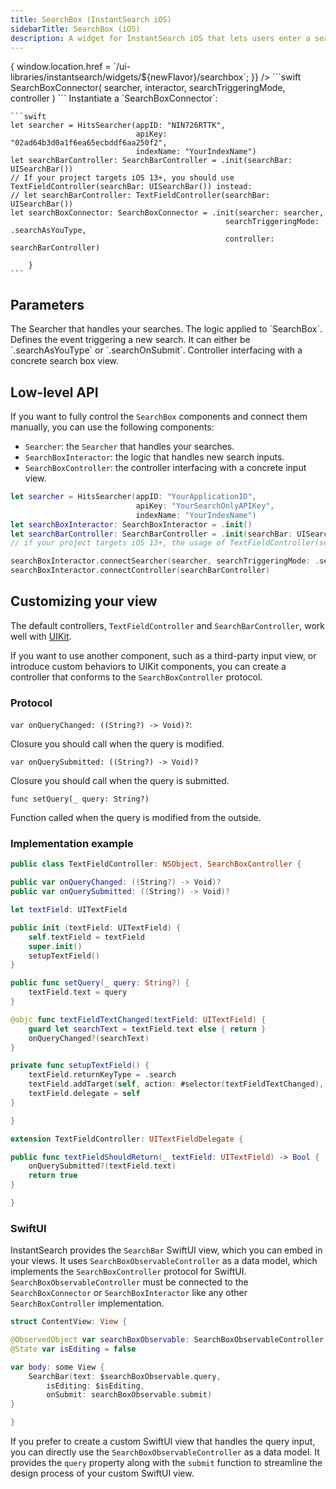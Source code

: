 ```yaml
---
title: SearchBox (InstantSearch iOS)
sidebarTitle: SearchBox (iOS)
description: A widget for InstantSearch iOS that lets users enter a search query.
---
```



<Frame>
  <FlavorSelect flavors={'js,react,vue,android,ios'} selected={'ios'} onSelect={(newFlavor) => {
    window.location.href = `/ui-libraries/instantsearch/widgets/${newFlavor}/searchbox`;
  }} />
</Frame>

<Tabs>
  <Tab title="Usage">
    ```swift
    SearchBoxConnector(
        searcher,
        interactor,
        searchTriggeringMode,
        controller
    )
    ```
  </Tab>
  <Tab title="Example">
    Instantiate a `SearchBoxConnector`:

    ```swift
    let searcher = HitsSearcher(appID: "NIN726RTTK",
                                apiKey: "02ad64b3d0a1f6ea65ecbddf6aa250f2",
                                indexName: "YourIndexName")
    let searchBarController: SearchBarController = .init(searchBar: UISearchBar())
    // If your project targets iOS 13+, you should use TextFieldController(searchBar: UISearchBar()) instead:
    // let searchBarController: TextFieldController(searchBar: UISearchBar())
    let searchBoxConnector: SearchBoxConnector = .init(searcher: searcher,
                                                    searchTriggeringMode: .searchAsYouType,
                                                    controller: searchBarController)

        }
    ```
  </Tab>
  <Tab title="Demo">
    <CardGroup cols={4}>
        <Card title="GitHub" icon="github" href="https://github.com/algolia/instantsearch-ios/tree/master/Examples/Showcase" horizontal="true" />
    </CardGroup>
  </Tab>
</Tabs>

## Parameters

<ParamField path="searcher" type="Searcher" required>
  The Searcher that handles your searches.
</ParamField>

<ParamField path="interactor" type="SearchBoxInteractor" default=".init()">
  The logic applied to `SearchBox`.
</ParamField>

<ParamField path="searchTriggeringMode" type="SearchTriggeringMode" default=".searchAsYouType">
  Defines the event triggering a new search.
  It can either be `.searchAsYouType` or `.searchOnSubmit`.
</ParamField>

<ParamField path="controller" type="SearchBoxController" default="nil">
  Controller interfacing with a concrete search box view.
</ParamField>

## Low-level API

If you want to fully control the `SearchBox` components and connect them manually, you can use the following components:

- `Searcher`: the `Searcher` that handles your searches.
- `SearchBoxInteractor`: the logic that handles new search inputs.
- `SearchBoxController`: the controller interfacing with a concrete input view.

```swift
let searcher = HitsSearcher(appID: "YourApplicationID",
                            apiKey: "YourSearchOnlyAPIKey",
                            indexName: "YourIndexName")
let searchBoxInteractor: SearchBoxInteractor = .init()
let searchBarController: SearchBarController = .init(searchBar: UISearchBar())
// if your project targets iOS 13+, the usage of TextFieldController(searchBar: UISearchBar()) is recommended

searchBoxInteractor.connectSearcher(searcher, searchTriggeringMode: .searchAsYouType)
searchBoxInteractor.connectController(searchBarController)
```

## Customizing your view

The default controllers, `TextFieldController` and `SearchBarController`, work well with [UIKit](https://developer.apple.com/documentation/uikit).

If you want to use another component, such as a third-party input view, or introduce custom behaviors to UIKit components, you can create a controller that conforms to the `SearchBoxController` protocol.

### Protocol

`var onQueryChanged: ((String?) -> Void)?`:

Closure you should call when the query is modified. 

`var onQuerySubmitted: ((String?) -> Void)?`

Closure you should call when the query is submitted.

`func setQuery(_ query: String?)`

Function called when the query is modified from the outside.

### Implementation example

```swift
public class TextFieldController: NSObject, SearchBoxController {

public var onQueryChanged: ((String?) -> Void)?
public var onQuerySubmitted: ((String?) -> Void)?

let textField: UITextField

public init (textField: UITextField) {
    self.textField = textField
    super.init()
    setupTextField()
}

public func setQuery(_ query: String?) {
    textField.text = query
}

@objc func textFieldTextChanged(textField: UITextField) {
    guard let searchText = textField.text else { return }
    onQueryChanged?(searchText)
}

private func setupTextField() {
    textField.returnKeyType = .search
    textField.addTarget(self, action: #selector(textFieldTextChanged), for: .editingChanged)
    textField.delegate = self
}

}

extension TextFieldController: UITextFieldDelegate {

public func textFieldShouldReturn(_ textField: UITextField) -> Bool {
    onQuerySubmitted?(textField.text)
    return true
}

}
```

### SwiftUI

InstantSearch provides the `SearchBar` SwiftUI view, which you can embed in your views.
It uses `SearchBoxObservableController` as a data model, which implements the `SearchBoxController` protocol for SwiftUI.
`SearchBoxObservableController` must be connected to the `SearchBoxConnector` or `SearchBoxInteractor` like any other `SearchBoxController` implementation.

```swift
struct ContentView: View {

@ObservedObject var searchBoxObservable: SearchBoxObservableController = .init()
@State var isEditing = false

var body: some View {
    SearchBar(text: $searchBoxObservable.query,
        isEditing: $isEditing,
        onSubmit: searchBoxObservable.submit)
}

}
```

If you prefer to create a custom SwiftUI view that handles the query input, you can directly use the `SearchBoxObservableController` as a data model.
It provides the `query` property along with the `submit` function to streamline the design process of your custom SwiftUI view.

